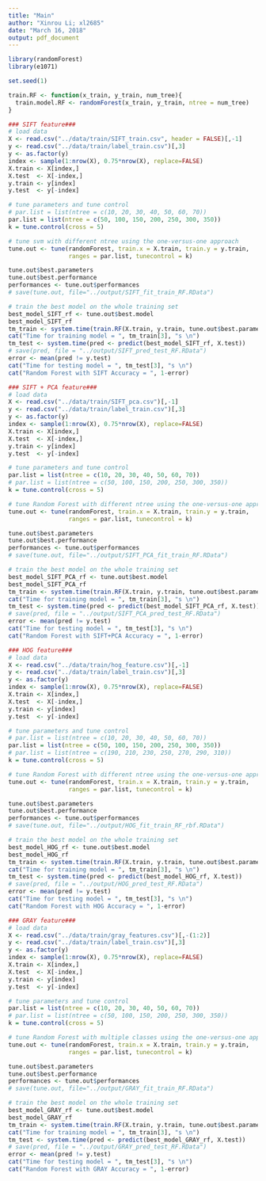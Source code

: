 ---
title: "Main"
author: "Xinrou Li; xl2685"
date: "March 16, 2018"
output: pdf_document
---

```{r, warning = FALSE}
library(randomForest)
library(e1071)
```

```{r}
set.seed(1)

train.RF <- function(x_train, y_train, num_tree){
  train.model.RF <- randomForest(x_train, y_train, ntree = num_tree)
}

```

```{r}
### SIFT feature###
# load data
X <- read.csv("../data/train/SIFT_train.csv", header = FALSE)[,-1]
y <- read.csv("../data/train/label_train.csv")[,3]
y <- as.factor(y)
index <- sample(1:nrow(X), 0.75*nrow(X), replace=FALSE)
X.train <- X[index,]
X.test  <- X[-index,]
y.train <- y[index]
y.test  <- y[-index]

# tune parameters and tune control
# par.list = list(ntree = c(10, 20, 30, 40, 50, 60, 70))
par.list = list(ntree = c(50, 100, 150, 200, 250, 300, 350))
k = tune.control(cross = 5)

# tune svm with different ntree using the one-versus-one approach
tune.out <- tune(randomForest, train.x = X.train, train.y = y.train, 
                 ranges = par.list, tunecontrol = k)

tune.out$best.parameters 
tune.out$best.performance 
performances <- tune.out$performances
# save(tune.out, file="../output/SIFT_fit_train_RF.RData")

# train the best model on the whole training set
best_model_SIFT_rf <- tune.out$best.model 
best_model_SIFT_rf 
tm_train <- system.time(train.RF(X.train, y.train, tune.out$best.parameters$ntree))
cat("Time for training model = ", tm_train[3], "s \n")  
tm_test <- system.time(pred <- predict(best_model_SIFT_rf, X.test)) 
# save(pred, file = "../output/SIFT_pred_test_RF.RData")
error <- mean(pred != y.test) 
cat("Time for testing model = ", tm_test[3], "s \n") 
cat("Random Forest with SIFT Accuracy = ", 1-error) 


```

```{r}
### SIFT + PCA feature###
# load data
X <- read.csv("../data/train/SIFT_pca.csv")[,-1]
y <- read.csv("../data/train/label_train.csv")[,3]
y <- as.factor(y)
index <- sample(1:nrow(X), 0.75*nrow(X), replace=FALSE)
X.train <- X[index,]
X.test  <- X[-index,]
y.train <- y[index]
y.test  <- y[-index]

# tune parameters and tune control
par.list = list(ntree = c(10, 20, 30, 40, 50, 60, 70))
# par.list = list(ntree = c(50, 100, 150, 200, 250, 300, 350))
k = tune.control(cross = 5)

# tune Random Forest with different ntree using the one-versus-one approach
tune.out <- tune(randomForest, train.x = X.train, train.y = y.train, 
                 ranges = par.list, tunecontrol = k)

tune.out$best.parameters 
tune.out$best.performance 
performances <- tune.out$performances
# save(tune.out, file="../output/SIFT_PCA_fit_train_RF.RData")

# train the best model on the whole training set
best_model_SIFT_PCA_rf <- tune.out$best.model 
best_model_SIFT_PCA_rf 
tm_train <- system.time(train.RF(X.train, y.train, tune.out$best.parameters$ntree))
cat("Time for training model = ", tm_train[3], "s \n")  
tm_test <- system.time(pred <- predict(best_model_SIFT_PCA_rf, X.test)) 
# save(pred, file = "../output/SIFT_PCA_pred_test_RF.RData")
error <- mean(pred != y.test) 
cat("Time for testing model = ", tm_test[3], "s \n") 
cat("Random Forest with SIFT+PCA Accuracy = ", 1-error) 
```

```{r}
### HOG feature###
# load data
X <- read.csv("../data/train/hog_feature.csv")[,-1]
y <- read.csv("../data/train/label_train.csv")[,3]
y <- as.factor(y)
index <- sample(1:nrow(X), 0.75*nrow(X), replace=FALSE)
X.train <- X[index,]
X.test  <- X[-index,]
y.train <- y[index]
y.test  <- y[-index]

# tune parameters and tune control
# par.list = list(ntree = c(10, 20, 30, 40, 50, 60, 70))
par.list = list(ntree = c(50, 100, 150, 200, 250, 300, 350))
# par.list = list(ntree = c(190, 210, 230, 250, 270, 290, 310))
k = tune.control(cross = 5)

# tune Random Forest with different ntree using the one-versus-one approach
tune.out <- tune(randomForest, train.x = X.train, train.y = y.train, 
                 ranges = par.list, tunecontrol = k)

tune.out$best.parameters 
tune.out$best.performance 
performances <- tune.out$performances
# save(tune.out, file="../output/HOG_fit_train_RF_rbf.RData")

# train the best model on the whole training set
best_model_HOG_rf <- tune.out$best.model 
best_model_HOG_rf 
tm_train <- system.time(train.RF(X.train, y.train, tune.out$best.parameters$ntree))
cat("Time for training model = ", tm_train[3], "s \n")  
tm_test <- system.time(pred <- predict(best_model_HOG_rf, X.test)) 
# save(pred, file = "../output/HOG_pred_test_RF.RData")
error <- mean(pred != y.test) 
cat("Time for testing model = ", tm_test[3], "s \n") 
cat("Random Forest with HOG Accuracy = ", 1-error) 
```

```{r}
### GRAY feature###
# load data
X <- read.csv("../data/train/gray_features.csv")[,-(1:2)]
y <- read.csv("../data/train/label_train.csv")[,3]
y <- as.factor(y)
index <- sample(1:nrow(X), 0.75*nrow(X), replace=FALSE)
X.train <- X[index,]
X.test  <- X[-index,]
y.train <- y[index]
y.test  <- y[-index]

# tune parameters and tune control
par.list = list(ntree = c(10, 20, 30, 40, 50, 60, 70))
# par.list = list(ntree = c(50, 100, 150, 200, 250, 300, 350))
k = tune.control(cross = 5)

# tune Random Forest with multiple classes using the one-versus-one approach
tune.out <- tune(randomForest, train.x = X.train, train.y = y.train, 
                 ranges = par.list, tunecontrol = k)

tune.out$best.parameters
tune.out$best.performance 
performances <- tune.out$performances
# save(tune.out, file="../output/GRAY_fit_train_RF.RData")

# train the best model on the whole training set
best_model_GRAY_rf <- tune.out$best.model 
best_model_GRAY_rf
tm_train <- system.time(train.RF(X.train, y.train, tune.out$best.parameters$ntree))
cat("Time for training model = ", tm_train[3], "s \n")  
tm_test <- system.time(pred <- predict(best_model_GRAY_rf, X.test)) 
# save(pred, file = "../output/GRAY_pred_test_RF.RData")
error <- mean(pred != y.test) 
cat("Time for testing model = ", tm_test[3], "s \n") 
cat("Random Forest with GRAY Accuracy = ", 1-error) 
```

